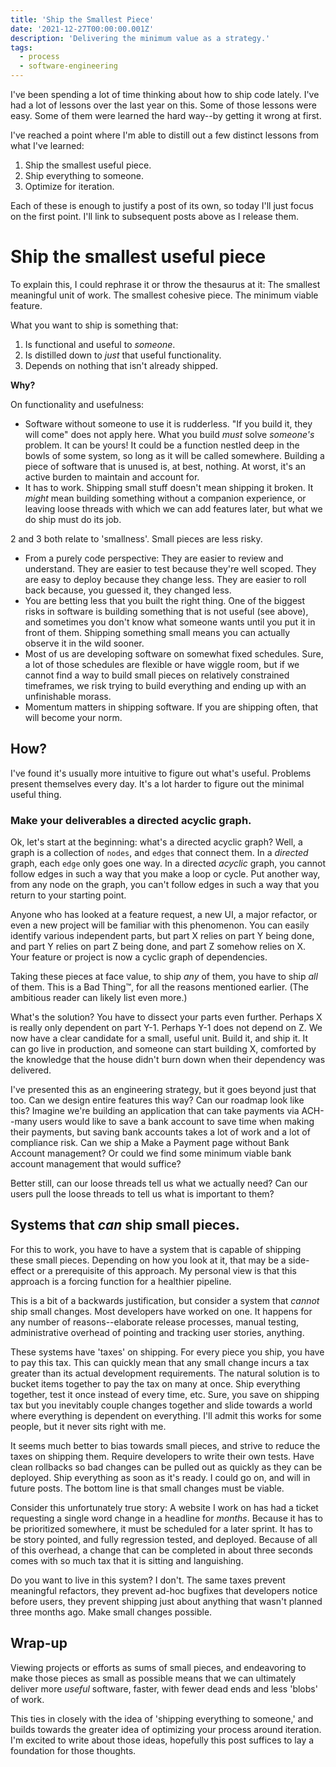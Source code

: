 ```yaml
---
title: 'Ship the Smallest Piece'
date: '2021-12-27T00:00:00.001Z'
description: 'Delivering the minimum value as a strategy.'
tags:
  - process
  - software-engineering
---
```


I've been spending a lot of time thinking about how to ship code lately.
I've had a lot of lessons over the last year on this. Some of those lessons were easy.
Some of them were learned the hard way--by getting it wrong at first.

I've reached a point where I'm able to distill out a few distinct lessons from what I've learned:

1. Ship the smallest useful piece.
2. Ship everything to someone.
3. Optimize for iteration.

Each of these is enough to justify a post of its own, so today I'll just focus on the first point. I'll link to subsequent posts above as I release them.

# Ship the smallest useful piece

To explain this, I could rephrase it or throw the thesaurus at it: The smallest meaningful unit of work. The smallest cohesive piece. The minimum viable feature.

What you want to ship is something that:

1. Is functional and useful to _someone_.
2. Is distilled down to _just_ that useful functionality.
3. Depends on nothing that isn't already shipped.

**Why?**

On functionality and usefulness:

- Software without someone to use it is rudderless. "If you build it, they will come" does not apply here. What you build _must_ solve _someone's_ problem. It can be yours!
  It could be a function nestled deep in the bowls of some system, so long as it will be called somewhere. Building a piece of software that is unused is, at best, nothing. At worst,
  it's an active burden to maintain and account for.
- It has to work. Shipping small stuff doesn't mean shipping it broken. It _might_ mean building something without a companion experience, or leaving loose threads
  with which we can add features later, but what we do ship must do its job.

2 and 3 both relate to 'smallness'. Small pieces are less risky.

- From a purely code perspective: They are easier to review and understand. They are easier to test because they're well scoped.
  They are easy to deploy because they change less. They are easier to roll back because, you guessed it, they changed less.
- You are betting less that you built the right thing. One of the biggest risks in software is building something that is not useful (see above), and sometimes you
  don't know what someone wants until you put it in front of them. Shipping something small means you can actually observe it in the wild sooner.
- Most of us are developing software on somewhat fixed schedules. Sure, a lot of those schedules are flexible or have wiggle room, but if we cannot find a way to build small pieces on
  relatively constrained timeframes, we risk trying to build everything and ending up with an unfinishable morass.
- Momentum matters in shipping software. If you are shipping often, that will become your norm.

## How?

I've found it's usually more intuitive to figure out what's useful. Problems present themselves every day. It's a lot harder to figure out the minimal useful thing.

### Make your deliverables a directed acyclic graph.

Ok, let's start at the beginning: what's a directed acyclic graph? Well, a graph is a collection of `nodes`, and `edges` that connect them.
In a _directed_ graph, each `edge` only goes one way. In a directed _acyclic_ graph, you cannot follow edges in such a way that you make a loop or cycle.
Put another way, from any node on the graph, you can't follow edges in such a way that you return to your starting point.

Anyone who has looked at a feature request, a new UI, a major refactor, or even a new project will be familiar with this phenomenon.
You can easily identify various independent parts, but part X relies on part Y being done, and part Y relies on part Z being done, and part Z somehow relies on X.
Your feature or project is now a cyclic graph of dependencies.

Taking these pieces at face value, to ship _any_ of them, you have to ship _all_ of them. This is a Bad Thing™, for all the reasons mentioned earlier. (The ambitious reader can likely list even more.)

What's the solution? You have to dissect your parts even further. Perhaps X is really only dependent on part Y-1. Perhaps Y-1 does not depend on Z. We now have a clear candidate for a small, useful unit.
Build it, and ship it. It can go live in production, and someone can start building X, comforted by the knowledge that the house didn't burn down when their dependency was delivered.

I've presented this as an engineering strategy, but it goes beyond just that too. Can we design entire features this way? Can our roadmap look like this? Imagine we're building
an application that can take payments via ACH--many users would like to save a bank account to save time when making their payments, but saving bank accounts takes a lot of work
and a lot of compliance risk. Can we ship a Make a Payment page without Bank Account management? Or could we find some minimum viable bank account management that would suffice?

Better still, can our loose threads tell us what we actually need? Can our users pull the loose threads to tell us what is important to them?

## Systems that _can_ ship small pieces.

For this to work, you have to have a system that is capable of shipping these small pieces. Depending on how you look at it, that may be a side-effect or a prerequisite of this approach.
My personal view is that this approach is a forcing function for a healthier pipeline.

This is a bit of a backwards justification, but consider a system that _cannot_ ship small changes. Most developers have worked on one.
It happens for any number of reasons--elaborate release processes, manual testing, administrative overhead of pointing and tracking user stories, anything.

These systems have 'taxes' on shipping. For every piece you ship, you have to pay this tax. This can quickly mean that any small change incurs a tax greater than
its actual development requirements. The natural solution is to bucket items together to pay the tax on many at once. Ship everything together, test it once instead of every time, etc.
Sure, you save on shipping tax but you inevitably couple changes together and slide towards a world where everything is dependent on everything.
I'll admit this works for some people, but it never sits right with me.

It seems much better to bias towards small pieces, and strive to reduce the taxes on shipping them. Require developers to write their own tests.
Have clean rollbacks so bad changes can be pulled out as quickly as they can be deployed. Ship everything as soon as it's ready. I could go on, and will in future posts.
The bottom line is that small changes must be viable.

Consider this unfortunately true story: A website I work on has had a ticket requesting a single word change in a headline for _months_.
Because it has to be prioritized somewhere, it must be scheduled for a later sprint. It has to be story pointed, and fully regression tested, and deployed.
Because of all of this overhead, a change that can be completed in about three seconds comes with so much tax that it is sitting and languishing.

Do you want to live in this system? I don't. The same taxes prevent meaningful refactors, they prevent ad-hoc bugfixes that developers notice before users,
they prevent shipping just about anything that wasn't planned three months ago. Make small changes possible.

## Wrap-up

Viewing projects or efforts as sums of small pieces, and endeavoring to make those pieces as small as possible means that we can ultimately deliver more _useful_ software,
faster, with fewer dead ends and less 'blobs' of work.

This ties in closely with the idea of 'shipping everything to someone,' and builds towards the greater idea of optimizing your process around iteration. I'm excited to write about those ideas,
hopefully this post suffices to lay a foundation for those thoughts.
